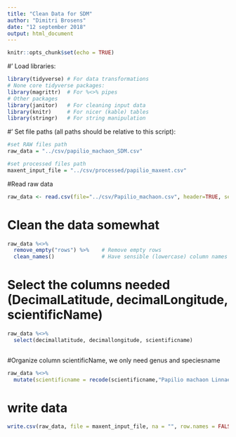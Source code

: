 ```yaml
---
title: "Clean Data for SDM"
author: "Dimitri Brosens"
date: "12 september 2018"
output: html_document
---
```


```r
knitr::opts_chunk$set(echo = TRUE)
```
#' Load libraries:

```r

library(tidyverse) # For data transformations
# None core tidyverse packages:
library(magrittr)  # For %<>% pipes
# Other packages
library(janitor)   # For cleaning input data
library(knitr)     # For nicer (kable) tables
library(stringr)   # For string manipulation
```

#' Set file paths (all paths should be relative to this script):
```r
#set RAW files path
raw_data = "../csv/papilio_machaon_SDM.csv"

#set processed files path
maxent_input_file = "../csv/processed/papilio_maxent.csv"
```

#Read raw data

```r
raw_data <- read.csv(file="../csv/Papilio_machaon.csv", header=TRUE, sep="\t")  #to read tab separated files
```

# Clean the data somewhat

```r
raw_data %<>%
  remove_empty("rows") %>%    # Remove empty rows
  clean_names()               # Have sensible (lowercase) column names
```

# Select the columns needed (DecimalLatitude, decimalLongitude, scientificName)

```r
raw_data %<>%
  select(decimallatitude, decimallongitude, scientificname)
  
```
#Organize column scientificName, we only need genus and speciesname

```r
raw_data %<>%
  mutate(scientificname = recode(scientificname,"Papilio machaon Linnaeus, 1758" = "Papilio machaon"))
```


# write data

```r
write.csv(raw_data, file = maxent_input_file, na = "", row.names = FALSE, fileEncoding = "UTF-8")

```

